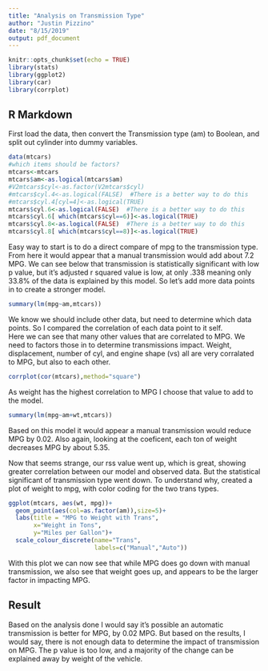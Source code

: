 ```yaml
---
title: "Analysis on Transmission Type"
author: "Justin Pizzino"
date: "8/15/2019"
output: pdf_document
---
```


```r
knitr::opts_chunk$set(echo = TRUE)
library(stats)
library(ggplot2)
library(car)
library(corrplot)
```

## R Markdown
First load the data, then convert the Transmission type (am) to Boolean, and split out cylinder into dummy variables.

```r
data(mtcars)
#which items should be factors?  
mtcars<-mtcars
mtcars$am<-as.logical(mtcars$am)
#V2mtcars$cyl<-as.factor(V2mtcars$cyl)
#mtcars$cyl.4<-as.logical(FALSE)  #There is a better way to do this
#mtcars$cyl.4[cyl=4]<-as.logical(TRUE)
mtcars$cyl.6<-as.logical(FALSE)  #There is a better way to do this
mtcars$cyl.6[ which(mtcars$cyl==6)]<-as.logical(TRUE)
mtcars$cyl.8<-as.logical(FALSE)  #There is a better way to do this
mtcars$cyl.8[ which(mtcars$cyl==8)]<-as.logical(TRUE)
```


Easy way to start is to do a direct compare of mpg to the transmission type.  From here it would appear that a manual transmission would add about 7.2 MPG.  We can see below that transmission is statistically significant with low p value, but it's adjusted r squared value is low, at only .338 meaning only 33.8% of the data is explained by this model.
So let's add more data points in to create a stronger model.
```r
summary(lm(mpg~am,mtcars))
```


We know we should include other data, but need to determine which data points.  So I compared the correlation of each data point to it self.  
Here we can see that many other values that are correlated to MPG.  We need to factors those in to determine transmissions impact.
Weight, displacement, number of cyl, and engine shape (vs) all are very corralated to MPG, but also to each other.
```r
corrplot(cor(mtcars),method="square")
```

As weight has the highest correlation to MPG I choose that value to add to the model.
```r
summary(lm(mpg~am+wt,mtcars))
```
Based on this model it would appear a manual transmission would reduce MPG by 0.02.  Also again, looking at the coeficent, each ton of weight decreases MPG by about 5.35.

Now that seems strange, our rss value went up, which is great, showing greater correlation between our model and observed data.  But the statistical significant of transmission type went down.  To understand why, created a plot of weight to mpg, with color coding for the two trans types.

```r
ggplot(mtcars, aes(wt, mpg))+
  geom_point(aes(col=as.factor(am)),size=5)+
  labs(title = "MPG to Weight with Trans",
       x="Weight in Tons",
       y="Miles per Gallon")+
  scale_colour_discrete(name="Trans",
                        labels=c("Manual","Auto"))
```
With this plot we can now see that while MPG does go down with manual transmission, we also see that weight goes up, and appears to be the larger factor in impacting MPG.

## Result
Based on the analysis done I would say it's possible an automatic transmission is better for MPG, by 0.02 MPG.  But based on the results, I would say, there is not enough data to determine the impact of transmission on MPG.  The p value is too low, and a majority of the change can be explained away by weight of the vehicle.